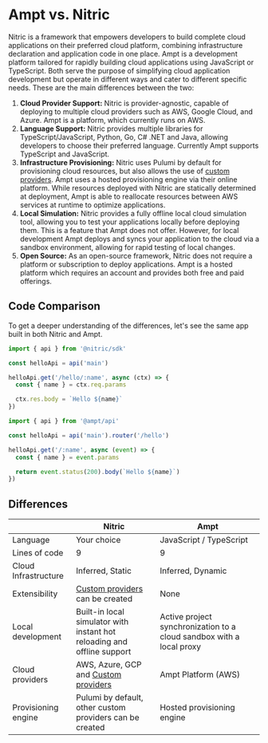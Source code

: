 
# Ampt vs. Nitric

Nitric is a framework that empowers developers to build complete cloud applications on their preferred cloud platform, combining infrastructure declaration and application code in one place. Ampt is a development platform tailored for rapidly building cloud applications using JavaScript or TypeScript. Both serve the purpose of simplifying cloud application development but operate in different ways and cater to different specific needs.
These are the main differences between the two:

1. **Cloud Provider Support:** Nitric is provider-agnostic, capable of deploying to multiple cloud providers such as AWS, Google Cloud, and Azure. Ampt is a platform, which currently runs on AWS.
2. **Language Support:** Nitric provides multiple libraries for TypeScript/JavaScript, Python, Go, C# .NET and Java, allowing developers to choose their preferred language. Currently Ampt supports TypeScript and JavaScript.
3. **Infrastructure Provisioning:** Nitric uses Pulumi by default for provisioning cloud resources, but also allows the use of [custom providers](/reference/providers/custom/building-custom-provider). Ampt uses a hosted provisioning engine via their online platform. While resources deployed with Nitric are statically determined at deployment, Ampt is able to reallocate resources between AWS services at runtime to optimize applications.
4. **Local Simulation:** Nitric provides a fully offline local cloud simulation tool, allowing you to test your applications locally before deploying them. This is a feature that Ampt does not offer. However, for local development Ampt deploys and syncs your application to the cloud via a sandbox environment, allowing for rapid testing of local changes.
5. **Open Source:** As an open-source framework, Nitric does not require a platform or subscription to deploy applications. Ampt is a hosted platform which requires an account and provides both free and paid offerings.

## Code Comparison

To get a deeper understanding of the differences, let's see the same app built in both Nitric and Ampt.

<CodeGroup compare>

```javascript {{title: 'Nitric', label: 'hello.ts' }}
import { api } from '@nitric/sdk'

const helloApi = api('main')

helloApi.get('/hello/:name', async (ctx) => {
  const { name } = ctx.req.params

  ctx.res.body = `Hello ${name}`
})
```

```javascript {{title: 'Ampt (Experimental)', label: 'hello.ts' }}
import { api } from '@ampt/api'

const helloApi = api('main').router('/hello')

helloApi.get('/:name', async (event) => {
  const { name } = event.params

  return event.status(200).body(`Hello ${name}`)
})
```

</CodeGroup>

## Differences

|                      | Nitric                                                                                       | Ampt                                                                 |
| -------------------- | -------------------------------------------------------------------------------------------- | -------------------------------------------------------------------- |
| Language             | Your choice                                                                                  | JavaScript / TypeScript                                              |
| Lines of code        | 9                                                                                            | 9                                                                    |
| Cloud Infrastructure | Inferred, Static                                                                             | Inferred, Dynamic                                                    |
| Extensibility        | [Custom providers](/reference/providers/custom/building-custom-provider) can be created      | None                                                                 |
| Local development    | Built-in local simulator with instant hot reloading and offline support                      | Active project synchronization to a cloud sandbox with a local proxy |
| Cloud providers      | AWS, Azure, GCP and [Custom providers](/reference/providers/custom/building-custom-provider) | Ampt Platform (AWS)                                                  |
| Provisioning engine  | Pulumi by default, other custom providers can be created                                     | Hosted provisioning engine                                           |
